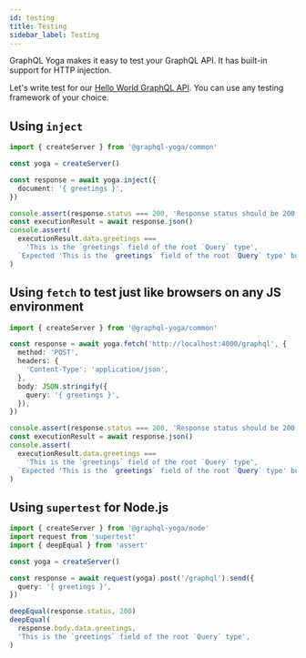 ```yaml
---
id: testing
title: Testing
sidebar_label: Testing
---
```


GraphQL Yoga makes it easy to test your GraphQL API. It has built-in support for HTTP injection.

Let's write test for our [Hello World GraphQL API](/docs/quick-start#create-a-hello-world-graphql-api). You can use any testing framework of your choice.

## Using `inject`

```ts
import { createServer } from '@graphql-yoga/common'

const yoga = createServer()

const response = await yoga.inject({
  document: '{ greetings }',
})

console.assert(response.status === 200, 'Response status should be 200')
const executionResult = await response.json()
console.assert(
  executionResult.data.greetings ===
    'This is the `greetings` field of the root `Query` type',
  `Expected 'This is the `greetings` field of the root `Query` type' but got ${executionResult.data.greetings}`,
)
```

## Using `fetch` to test just like browsers on any JS environment

```ts
import { createServer } from '@graphql-yoga/common'

const response = await yoga.fetch('http://localhost:4000/graphql', {
  method: 'POST',
  headers: {
    'Content-Type': 'application/json',
  },
  body: JSON.stringify({
    query: '{ greetings }',
  }),
})

console.assert(response.status === 200, 'Response status should be 200')
const executionResult = await response.json()
console.assert(
  executionResult.data.greetings ===
    'This is the `greetings` field of the root `Query` type',
  `Expected 'This is the `greetings` field of the root `Query` type' but got ${executionResult.data.greetings}`,
)
```

## Using `supertest` for Node.js

```ts
import { createServer } from '@graphql-yoga/node'
import request from 'supertest'
import { deepEqual } from 'assert'

const yoga = createServer()

const response = await request(yoga).post('/graphql').send({
  query: '{ greetings }',
})

deepEqual(response.status, 200)
deepEqual(
  response.body.data.greetings,
  'This is the `greetings` field of the root `Query` type',
)
```
